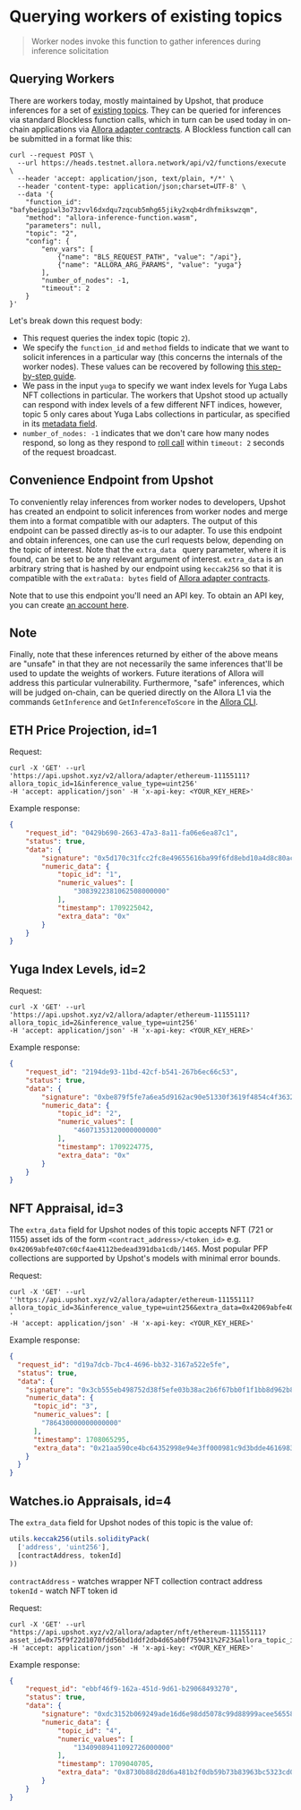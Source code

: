 # Querying workers of existing topics

> Worker nodes invoke this function to gather inferences during inference solicitation

## Querying Workers

There are workers today, mostly maintained by Upshot, that produce inferences for a set of [existing topics](./existing-topics). They can be queried for inferences via standard Blockless function calls, which in turn can be used today in on-chain applications via [Allora adapter contracts](./dev-adapters). A Blockless function call can be submitted in a format like this:

```curl
curl --request POST \
  --url https://heads.testnet.allora.network/api/v2/functions/execute \
  --header 'accept: application/json, text/plain, */*' \
  --header 'content-type: application/json;charset=UTF-8' \
  --data '{
    "function_id": "bafybeigpiwl3o73zvvl6dxdqu7zqcub5mhg65jiky2xqb4rdhfmikswzqm",
    "method": "allora-inference-function.wasm",
    "parameters": null,
    "topic": "2",
    "config": {
        "env_vars": [
            {"name": "BLS_REQUEST_PATH", "value": "/api"},
            {"name": "ALLORA_ARG_PARAMS", "value": "yuga"}
        ],
        "number_of_nodes": -1,
        "timeout": 2
    }
}'
```

Let's break down this request body:

- This request queries the index topic (topic `2`).
- We specify the `function_id` and `method` fields to indicate that we want to solicit inferences in a particular way (this concerns the internals of the worker nodes). These values can be recovered by following [this step-by-step guide](./create-deploy-inference-generation-function).
- We pass in the input `yuga` to specify we want index levels for Yuga Labs NFT collections in particular. The workers that Upshot stood up actually can respond with index levels of a few different NFT indices, however, topic 5 only cares about Yuga Labs collections in particular, as specified in its [metadata field](./how-to-create-topic).
- `number_of_nodes: -1` indicates that we don't care how many nodes respond, so long as they respond to [roll call](https://blockless.network/docs/protocol/networking/execution#acquiring-the-execution-binary-pre-cache) within `timeout: 2` seconds of the request broadcast.

## Convenience Endpoint from Upshot

To conveniently relay inferences from worker nodes to developers, Upshot has created an endpoint to solicit inferences from worker nodes and merge them into a format compatible with our adapters. The output of this endpoint can be passed directly as-is to our adapter. To use this endpoint and obtain inferences, one can use the curl requests below, depending on the topic of interest. Note that the `extra_data ` query parameter, where it is found, can be set to be any relevant argument of interest. `extra_data` is an arbitrary string that is hashed by our endpoint using `keccak256` so that it is compatible with the `extraData: bytes` field of [Allora adapter contracts](./dev-adapters).

Note that to use this endpoint you'll need an API key. To obtain an API key, you can create [an account here](https://developer.upshot.xyz).

## Note

Finally, note that these inferences returned by either of the above means are "unsafe" in that they are not necessarily the same inferences that'll be used to update the weights of workers. Future iterations of Allora will address this particular vulnerability. Furthermore, "safe" inferences, which will be judged on-chain, can be queried directly on the Allora L1 via the commands `GetInference` and `GetInferenceToScore` in the [Allora CLI](../learn/cli#get-inference).

## ETH Price Projection, id=1

Request:

```curl
curl -X 'GET' --url 'https://api.upshot.xyz/v2/allora/adapter/ethereum-11155111?allora_topic_id=1&inference_value_type=uint256' 
-H 'accept: application/json' -H 'x-api-key: <YOUR_KEY_HERE>'
```

Example response:

```json
{
    "request_id": "0429b690-2663-47a3-8a11-fa06e6ea87c1",
    "status": true,
    "data": {
        "signature": "0x5d170c31fcc2fc8e49655616ba99f6fd8ebd10a4d8c80ace1a6ea97d45ef715422a15c87b233b25e275aebe723ab50e802271f9e5ee0f92bfe21f64d57347dcb1b",
        "numeric_data": {
            "topic_id": "1",
            "numeric_values": [
                "3083922381062508000000"
            ],
            "timestamp": 1709225042,
            "extra_data": "0x"
        }
    }
}
```

## Yuga Index Levels, id=2

Request:

```curl
curl -X 'GET' --url 'https://api.upshot.xyz/v2/allora/adapter/ethereum-11155111?allora_topic_id=2&inference_value_type=uint256' 
-H 'accept: application/json' -H 'x-api-key: <YOUR_KEY_HERE>'
```

Example response:

```json
{
    "request_id": "2194de93-11bd-42cf-b541-267b6ec66c53",
    "status": true,
    "data": {
        "signature": "0xbe879f5fe7a6ea5d9162ac90e51330f3619f4854c4f36329891ee1f3e702854b7dc7ee01c1320dc87b0c933f4b0d1fb6c99861f4b1863b31ff1f783497ee61af1c",
        "numeric_data": {
            "topic_id": "2",
            "numeric_values": [
                "46071353120000000000"
            ],
            "timestamp": 1709224775,
            "extra_data": "0x"
        }
    }
}
```

## NFT Appraisal, id=3

The `extra_data` field for Upshot nodes of this topic accepts NFT (721 or 1155) asset ids of the form `<contract_address>/<token_id>` e.g. `0x42069abfe407c60cf4ae4112bedead391dba1cdb/1465`. Most popular PFP collections are supported by Upshot's models with minimal error bounds.

Request:

```curl
curl -X 'GET' --url ''https://api.upshot.xyz/v2/allora/adapter/ethereum-11155111?allora_topic_id=3&inference_value_type=uint256&extra_data=0x42069abfe407c60cf4ae4112bedead391dba1cdb%2F1465' ' 
-H 'accept: application/json' -H 'x-api-key: <YOUR_KEY_HERE>'
```

Example response:

```json
{  
  "request_id": "d19a7dcb-7bc4-4696-bb32-3167a522e5fe",  
  "status": true,  
  "data": {  
    "signature": "0x3cb555eb498752d38f5efe03b38ac2b6f67bb0f1f1bb8d962b8ec1ceb3a229db7aa47966e75075f3dc44a4ca8857178e94308131d51fa363eb26f82d2b1cf3231c",  
    "numeric_data": {  
      "topic_id": "3",  
      "numeric_values": [  
        "786430000000000000"  
      ],  
      "timestamp": 1708065295,  
      "extra_data": "0x21aa590ce4bc64352998e94e3ff000981c9d3bdde4616983f6d3c3c8fd9e5159"  
    }  
  }  
}
```

## Watches.io Appraisals, id=4

The `extra_data` field for Upshot nodes of this topic is the value of:

```typescript
utils.keccak256(utils.solidityPack(
  ['address', 'uint256'],
  [contractAddress, tokenId]
))
```

`contractAddress`  - watches wrapper NFT collection contract address  
`tokenId` - watch NFT token id

Request:

```curl
curl -X 'GET' --url "https://api.upshot.xyz/v2/allora/adapter/nft/ethereum-11155111?asset_id=0x75f9f22d1070fdd56bd1ddf2db4d65ab0f759431%2F23&allora_topic_id=4&inference_value_type=uint256" 
-H 'accept: application/json' -H 'x-api-key: <YOUR_KEY_HERE>'
```

Example response:

```json
{
    "request_id": "ebbf46f9-162a-451d-9d61-b29068493270",
    "status": true,
    "data": {
        "signature": "0xdc3152b069249ade16d6e98dd5078c99d88999acee56558e746ddf4a9490e1ec322584b805d1dba4c2a3979fa7faf5e7176a0e2368900a6e2ed4f358111fd4ad1b",
        "numeric_data": {
            "topic_id": "4",
            "numeric_values": [
                "13409089411092726000000"
            ],
            "timestamp": 1709040705,
            "extra_data": "0x8730b88d28d6a481b2f0db59b73b83963bc5323cd009a27cf98e8b23203cf985"
        }
    }
}
```
